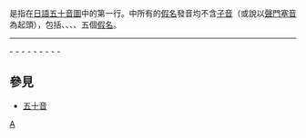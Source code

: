 {{Unreferenced|time=2017-12-23T13:52:59+00:00}}
{{日語五十音}}
'''{{lang|ja|あ行}}'''是指在[[日語|日語]][[五十音圖|五十音圖]]中的第一行。{{lang|ja|あ行}}中所有的[[日語假名|假名]]發音均不含[[子音|子音]]（或說以[[聲門塞音|聲門塞音]]為起頭），包括{{lang|ja|[[あ|あ]]}}、{{lang|ja|[[い|い]]}}、{{lang|ja|[[う|う]]}}、{{lang|ja|[[え|え]]}}、{{lang|ja|[[お|お]]}}五個[[日語假名|假名]]。
----
{{lang|ja|あ行}} - {{lang|ja|[[か行|か行]]}} - {{lang|ja|[[さ行|さ行]]}} - {{lang|ja|[[た行|た行]]}} - {{lang|ja|[[な行|な行]]}} - {{lang|ja|[[は行|は行]]}} - {{lang|ja|[[ま行|ま行]]}} - {{lang|ja|[[や行|や行]]}} - {{lang|ja|[[ら行|ら行]]}} - {{lang|ja|[[わ行|わ行]]}}

== 參見 ==
* [[五十音|五十音]]

{{wikibooks|日语/假名/平假名/第一課|あ行的學習課程}}

[[Category:日語假名|A]]

{{japan-stub}}